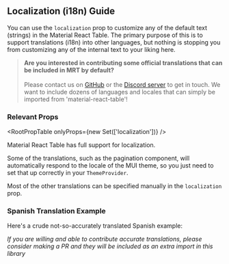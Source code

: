
<Head>
  <title>Localization/i18n Guide - Material React Table Docs</title>
  <meta
    name="description"
    content="How to customize localization and translations (i18n) in Material React Table"
  />
</Head>

## Localization (i18n) Guide

You can use the `localization` prop to customize any of the default text (strings) in the Material React Table. The primary purpose of this is to support translations (i18n) into other languages, but nothing is stopping you from customizing any of the internal text to your liking here.

> **Are you interested in contributing some official translations that can be included in MRT by default?** <br /><br />Please contact us on [GitHub](https://github.com/KevinVandy/material-react-table) or the [Discord server](https://discord.gg/5wqyRx6fnm) to get in touch. We want to include dozens of languages and locales that can simply be imported from 'material-react-table'!

### Relevant Props

<RootPropTable onlyProps={new Set(['localization'])} />

Material React Table has full support for localization.

Some of the translations, such as the pagination component, will automatically respond to the locale of the MUI theme, so you just need to set that up correctly in your `ThemeProvider`.

Most of the other translations can be specified manually in the `localization` prop.

### Spanish Translation Example

Here's a crude not-so-accurately translated Spanish example:

<SpanishExample />

_If you are willing and able to contribute accurate translations, please consider making a PR and they will be included as an extra import in this library_
